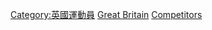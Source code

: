 {{parent category}}
{{Commonscat|Olympic sportspeople from Great Britain}}

[[Category:英國運動員|Category:英國運動員]]
[[Category:各國奧運運動員|Great Britain]]
[[Category:奧林匹克運動會英國代表團|Competitors]]